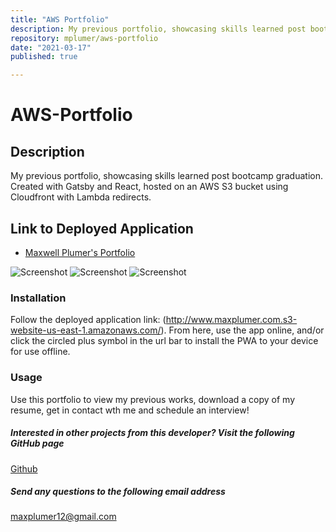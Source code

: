 ```yaml
---
title: "AWS Portfolio"
description: My previous portfolio, showcasing skills learned post bootcamp graduation. Created with Gatsby and React, hosted on an AWS S3 bucket using Cloudfront with Lambda redirects.
repository: mplumer/aws-portfolio
date: "2021-03-17"
published: true

---
```

# AWS-Portfolio

## Description

My previous portfolio, showcasing skills learned post bootcamp graduation. Created with Gatsby and React, hosted on an AWS S3 bucket using Cloudfront with Lambda redirects.


## Link to Deployed Application

* [Maxwell Plumer's Portfolio](http://www.maxplumer.com.s3-website-us-east-1.amazonaws.com/)

![Screenshot](https://max-portfolio-project-assets.s3.amazonaws.com/aws-portfolio/Portfolio-Screenshot1.jpg)
![Screenshot](https://max-portfolio-project-assets.s3.amazonaws.com/aws-portfolio/Portfolio-Screenshot2.jpg)
![Screenshot](https://max-portfolio-project-assets.s3.amazonaws.com/aws-portfolio/Portfolio-Screenshot3.jpg)

### Installation

Follow the deployed application link: (http://www.maxplumer.com.s3-website-us-east-1.amazonaws.com/). From here, use the app online, and/or click the circled plus symbol in the url bar to install the PWA to your device for use offline.

### Usage

Use this portfolio to view my previous works, download a copy of my resume, get in contact wth me and schedule an interview!

##### Interested in other projects from this developer? Visit the following GitHub page

[Github](https://github.com/mplumer)

##### Send any questions to the following email address

maxplumer12@gmail.com